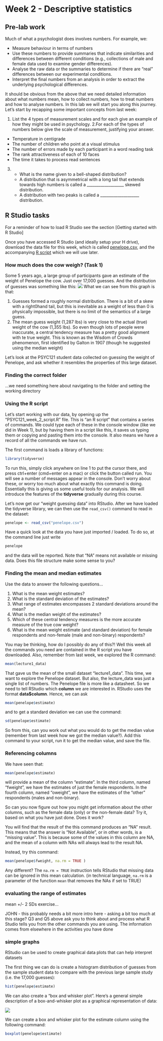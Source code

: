 # Week 2 - Descriptive statistics

## Pre-lab work

Much of what a psychologist does involves numbers. For example, we:

* Measure behaviour in terms of numbers 
*	Use these numbers to provide summaries that indicate similarities and differences between different conditions (e.g., collections of male and female data used to examine gender differences). 
*	Analyse the raw data or the summaries to determine if there are “real” differences between our experimental conditions. 
*	Interpret the final numbers from an analysis in order to extract the underlying psychological differences. 

It should be obvious from the above that we need detailed information about what numbers mean, how to collect numbers, how to treat numbers and how to analyse numbers. In this lab we will start you along this journey. Let's start by recapping some important concepts from last week:

1. List the 4 types of measurement scales and for each give an example of how they might be used in psychology. 
2.For each of the types of numbers below give the scale of measurement, justifying your answer. 
  +  Temperature in centigrade 
  +  The number of children who point at a visual stimulus
  +  The number of errors made by each participant in a word reading task
  +  The rank attractiveness of each of 10 faces
  +   The time it takes to process read sentences
3.
  +  What is the name given to a bell-shaped distribution?
  +  A distribution that is asymmetrical with a long tail that extends towards high numbers is called a  ___________________ skewed distribution. 
  +  A distribution with two peaks is called a ____________________ distribution. 


## R Studio tasks

For a reminder of how to load R Studio see the section [Getting started with R Studio] 

Once you have accessed R Studio (and ideally setup your H drive), download the data file for this week, which is called [penelope.csv](files/Week_2/penelope.csv), and the accompanying [R script](files/Week_2/PSYC121_week_2_script.R) which we will use later. 

### How much does the cow weigh? (Task 1)

Some 5 years ago, a large group of participants gave an estimate of the weight of Penelope the cow. Just over 17,000 guesses. And the distribution of guesses was something like this:
![](files/Week_2/cow_weight.png)
What we can see from this graph is that:

1. Guesses formed a roughly normal distribution. There is a bit of a skew with a right0hand tail, but this is inevitable as a weight of less than 0 is physically impossible, but there is no limit of the semantics of a large guess.
2. The mean guess weight (1,287 lbs) is very close to the actual (true) weight of the cow (1,355 lbs). So even though lots of people were inaccurate, a central tendency measure has a pretty good alignment with te true weight. This is known as the Wisdom of Crowds phenomenon, first identified by Galton in 1907 (though he suggested using the median weight)

Let’s look at the PSYC121 student data collected on guessing the weight of Penelope, and ask whether it resembles the properties of this large dataset.

### Finding the correct folder

...we need something here about navigating to the folder and setting the working directory

### Using the R script

Let's start working with our data, by opening up the "PSYC121_week_2_script.R" file. This is "an R script" that contains a series of commands. We could type each of these in the console window (like we did in Week 1), but by having them in a script like this, it saves us typing them or copying and pasting them into the console. It also means we have a record of all the commands we have run.

The first command is loads a library of functions:

```r
library(tidyverse)
```

To run this, simply click anywhere on line 1 to put the cursor there, and press ctrl+enter (cmd+enter on a mac) or click the button called run. You will see a number of messages appear in the console. Don't worry about these, or worry too much about what exactly this command is doing. Essentially this is giving us some useful tools for our analysis. We will introduce the features of the **tidyverse** gradually during this course.

Let’s now get our "weight guessing data" into RStudio. After we have loaded the tidyverse library, we can then use the `read_csv()` command to read in the dataset:

```r
penelope <- read_csv("penelope.csv")
```

Have a quick look at the data you have just imported / loaded. To do so, at the command line just write

```r
penelope
```

and the data will be reported. Note that “NA” means not available or missing data. Does this file structure make some sense to you?

### Finding the mean and median estimates

Use the data to answer the following questions...

1.	What is the mean weight estimates?
2.	What is the standard deviation of the estimates?
3.	What range of estimates encompasses 2 standard deviations around the mean?
4.	What is the median weight of the estimates?
5.	Which of these central tendency measures is the more accurate measure of the true cow weight?
6.	What is the mean weight estimate (and standard deviation) for female respondents and non-female (male and non-binary) respondents?

You may be thinking, how do I possibly do any of this?! Well this week all the commands you need are contained in the R script you have downloaded. Also, remember from last week, we explored the R command:

```r
mean(lecture1_data)
```

That gave us the mean of the small dataset “lecture1_data”. This time, we want to explore the Penelope dataset. But also, the lecture_data was just a single list of numbers. The Penelope file is more like a datasheet. So we need to tell RStudio which **column** we are interested in. RStudio uses the format **data$column**. Hence, we can ask

```r
mean(penelope$estimate) 
```

and to get a standard deviation we can use the command: 

```r
sd(penelope$estimate)
```

So from this, can you work out what you would do to get the median value (remember from last week how we got the median value?). Add this command to your script, run it to get the median value, and save the file. 

### Referencing columns

We have seen that:

```r
mean(penelope$estimate) 
```

will provide a mean of the column "estimate". In the third column, named "fweight", we have the estimates of just the female respondents. In the fourth column, named "oweight", we have the estimates of the "other" respondents (males and non-binary).

So can you now figure out how you might get information about the other columns, such as the female data (only) or the non-female data? Try it, based on what you have just done. Does it work?

You will find that the result of the this command produces an "NA" result. This means that the answer is "Not Available", or in other words, is a "missing value". This is because some of the values in this  column are NA, and the mean of a column with NAs will always lead to the result NA.

Instead, try this command:

```r
mean(penelope$fweight, na.rm = TRUE )
```

Any different? The `na.rm = TRUE` instruction tells RStudio that missing data can be ignored in this mean calculation. (in technical language, `na.rm` is a parameter of the function `mean` that removes the NAs if set to TRUE)

### evaluating the range of estimates

mean +/- 2 SDs exercise...

JOHN - this probably needs a bit more intro here - asking a bit too much at this stage?
Q3 and Q5 above ask you to think about and process what R Studio tells you from the other commands you are using. The information comes from elsewhere in the activities you have done

### simple graphs
RStudio can be used to create graphical data plots that can help interpret datasets

The first thing we can do is create a histogram distribution of guesses from the sample student data to compare with the previous large sample study (i.e. the 17,000 guesses):

```r
hist(penelope$estimate)
```

We can also create a "box and whisker plot". Here’s a general simple description of a box-and-whisker plot as a graphical representation of data:

![](files/Week_2/box_whisker.png)

We can create a box and whisker plot for the estimate column using the following command:

```r
boxplot(penelope$estimate)
```




